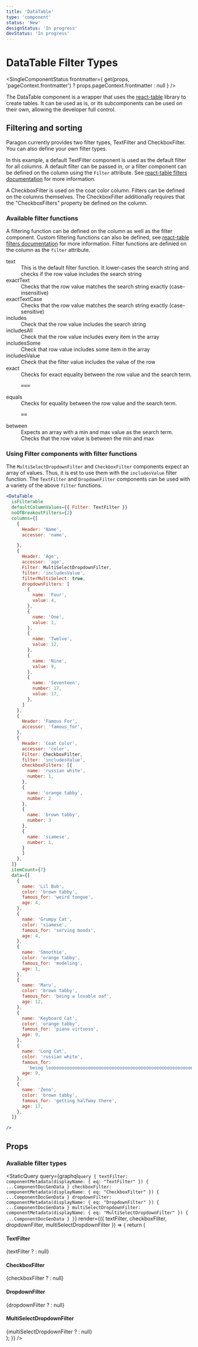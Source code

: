 ```yaml
---
title: 'DataTable'
type: 'component'
status: 'New'
designStatus: 'In progress'
devStatus: 'In progress'
---
```



# DataTable Filter Types

<SingleComponentStatus
  frontmatter={
    get(props, 'pageContext.frontmatter') ? props.pageContext.frontmatter : null
  }
/>

The DataTable component is a wrapper that uses the <a href="https://react-table.tanstack.com/docs">react-table</a> library to
create tables. It can be used as is, or its subcomponents can be used on their own, allowing the developer full control.

## Filtering and sorting
Paragon currently provides two filter types, TextFilter and CheckboxFilter. You can also define your own filter types.

In this example, a default TextFilter component is used as the default filter for all columns. A default filter can be passed in,
or a filter component can be defined on the column using the `Filter` attribute. See <a href="https://react-table.tanstack.com/docs/api/useFilters">react-table filters documentation</a>
for more information.

A CheckboxFilter is used on the coat color column. Filters can be defined on the columns themselves. The CheckboxFilter additionally requires that the "CheckboxFilters" property be defined on the column.

### Available filter functions
A filtering function can be defined on the column as well as the filter component. Custom filtering functions can also be defined, see <a href="https://react-table.tanstack.com/docs/api/useFilters#column-options">react-table filters documentation</a>
for more information.
Filter functions are definied on the column as the `filter` attribute.
<dl>
<dt>text</dt><dd>This is the default filter function. It lower-cases the search string and checks if the row value includes the search string</dd>
<dt>exactText</dt><dd>Checks that the row value matches the search string exactly (case-insensitive)</dd>
<dt>exactTextCase</dt><dd>Checks that the row value matches the search string exactly (case-sensitive)</dd>
<dt>includes</dt><dd>Check that the row value includes the search string</dd>
<dt>includesAll</dt><dd>Check that the row value includes every item in the array</dd>
<dt>includesSome</dt><dd>Check that row value includes some item in the array</dd>
<dt>includesValue</dt><dd>Check that the filter value includes the value of the row</dd>
<dt>exact</dt><dd>Checks for exact equality between the row value and the search term. <pre>===</pre></dd>
<dt>equals</dt><dd>Checks for equality between the row value and the search term. <pre>==</pre></dd>
<dt>between</dt><dd>Expects an array with a min and max value as the search term. Checks that the row value is between the min and max</dd>
</dl>

### Using Filter components with filter functions
The `MultiSelectDropdownFilter` and `CheckboxFilter` components expect an array of values. Thus, it is est to use them with the `includesValue` filter function.
The `TextFilter` and `DropdownFilter` components can be used with a variety of the above `filter` functions.


```jsx live
<DataTable
  isFilterable
  defaultColumnValues={{ Filter: TextFilter }}
  noOfBreakoutFilters={2}
  columns={[
    {
      Header: 'Name',
      accessor: 'name',

    },
    {
      Header: 'Age',
      accessor: 'age',
      Filter: MultiSelectDropdownFilter,
      filter: 'includesValue',
      filterMultiSelect: true,
      dropdownFilters: [
        {
          name: 'Four',
          value: 4,
        },
        {
          name: 'One',
          value: 1,
        },
        {
          name: 'Twelve',
          value: 12,
        },
        {
          name: 'Nine',
          value: 9,
        },
        {
          name: 'Seventeen',
          number: 17,
          value: 17,
        },
      ]
    },
    {
      Header: 'Famous For',
      accessor: 'famous_for',
    },
    {
      Header: 'Coat Color',
      accessor: 'color',
      Filter: CheckboxFilter,
      filter: 'includesValue',
      checkboxFilters: [{
        name: 'russian white',
        number: 1,
      },
      {
        name: 'orange tabby',
        number: 2
      },
      {
        name: 'brown tabby',
        number: 3
      },
      {
        name: 'siamese',
        number: 1,
      }
      ]
    },
  ]}
  itemCount={7}
  data={[
    {
      name: 'Lil Bub',
      color: 'brown tabby',
      famous_for: 'weird tongue',
      age: 4,
    },
    {
      name: 'Grumpy Cat',
      color: 'siamese',
      famous_for: 'serving moods',
      age: 4,
    },
    {
      name: 'Smoothie',
      color: 'orange tabby',
      famous_for: 'modeling',
      age: 1,
    },
    {
      name: 'Maru',
      color: 'brown tabby',
      famous_for: 'being a lovable oaf',
      age: 12,
    },
    {
      name: 'Keyboard Cat',
      color: 'orange tabby',
      famous_for: 'piano virtuoso',
      age: 9,
    },
    {
      name: 'Long Cat',
      color: 'russian white',
      famous_for:
        'being loooooooooooooooooooooooooooooooooooooooooooooooooooooong',
      age: 9,
    },
    {
      name: 'Zeno',
      color: 'brown tabby',
      famous_for: 'getting halfway there',
      age: 17,
    },
  ]}

/>
```

## Props

### Avaliable filter types
<StaticQuery
  query={graphql`
    query {
      textFilter: componentMetadata(displayName: { eq: "TextFilter" }) {
        ...ComponentDocGenData
      }
      checkboxFilter: componentMetadata(displayName: { eq: "CheckboxFilter" }) {
        ...ComponentDocGenData
      }
      dropdownFilter: componentMetadata(displayName: { eq: "DropdownFilter" }) {
        ...ComponentDocGenData
      }
      multiSelectDropdownFilter: componentMetadata(displayName: { eq: "MultiSelectDropdownFilter" }) {
        ...ComponentDocGenData
      }
    }
  `}
  render={({ textFilter, checkboxFilter, dropdownFilter, multiSelectDropdownFilter }) => {
    return (
      <div>
        <h4>TextFilter</h4>
        {textFilter ? <PropsTable propMetaData={textFilter.props} /> : null}
        <h4>CheckboxFilter</h4>
        {checkboxFilter ? <PropsTable propMetaData={checkboxFilter.props} /> : null}
        <h4>DropdownFilter</h4>
        {dropdownFilter ? <PropsTable propMetaData={dropdownFilter.props} /> : null}
        <h4>MultiSelectDropdownFilter</h4>
        {multiSelectDropdownFilter ? <PropsTable propMetaData={multiSelectDropdownFilter.props} /> : null}
      </div>
    );
  }}
/>
